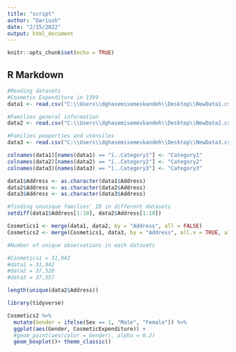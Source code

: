```yaml
---
title: "script"
author: "Dariush"
date: "2/15/2022"
output: html_document
---
```


```r
knitr::opts_chunk$set(echo = TRUE)
```

## R Markdown

```r
#Reading datasets
#Cosmetix Expenditure in 1399
data1 <- read.csv("C:\\Users\\dghasemisemeskandeh\\Desktop\\NewData1.csv", header = TRUE, stringsAsFactors = FALSE, colClasses = )

#Families general information
data2 <- read.csv("C:\\Users\\dghasemisemeskandeh\\Desktop\\NewData2.csv", header = TRUE, stringsAsFactors = FALSE)

#Families peoperties and utensiles
data3 <- read.csv("C:\\Users\\dghasemisemeskandeh\\Desktop\\NewData3.csv", header = TRUE, stringsAsFactors = FALSE)
```

```r


colnames(data1)[names(data1) == "ï..Category1"] <- "Category1"
colnames(data2)[names(data2) == "ï..Category2"] <- "Category2"
colnames(data3)[names(data3) == "ï..Category3"] <- "Category3"

data1$Address <- as.character(data1$Address)
data2$Address <- as.character(data2$Address)
data3$Address <- as.character(data3$Address)

```


```r
#finding ununique families' ID in different datasets
setdiff(data1$Address[1:10], data2$Address[1:10])
```
```r
Cosmetics1 <- merge(data1, data2, by = "Address", all = FALSE)
Cosmetics2 <- merge(Cosmetics1, data3, by = "Address", all.x = TRUE, all.y = TRUE, )

```

```r
#Number of unique observations in each datasets

#Cosmetics1 = 31,942
#data1 = 31,942
#data2 = 37,520
#data3 = 37,557

length(unique(data2$Address))
```
```r
library(tidyverse)

Cosmetics2 %>%
  mutate(Gender = ifelse(Sex == 1, "Male", "Female")) %>%
  ggplot(aes(Gender, CosmeticExpenditure)) +
  #geom_point(aes(color = Gender), alpha = 0.2)
  geom_boxplot()+ theme_classic()
  

```







